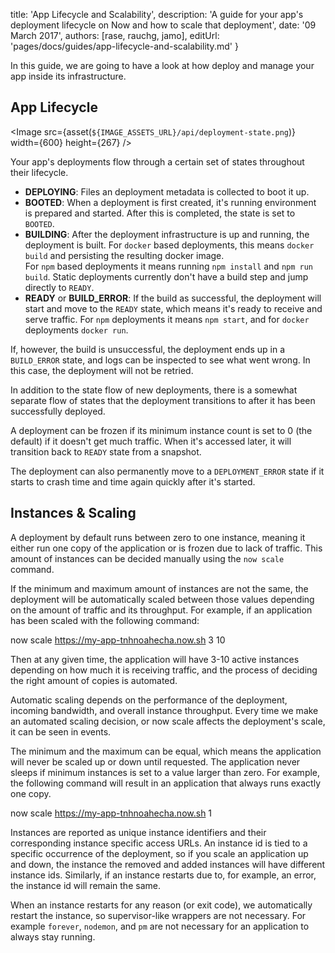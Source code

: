 

  title: 'App Lifecycle and Scalability',
  description: 'A guide for your app\'s deployment lifecycle on Now and how to scale that deployment',
  date: '09 March 2017',
  authors: [rase, rauchg, jamo],
  editUrl: 'pages/docs/guides/app-lifecycle-and-scalability.md'
}

In this guide, we are going to have a look at how <Now color="#000"/> deploy and manage your app inside its infrastructure.

## App Lifecycle

<Image
  src={asset(`${IMAGE_ASSETS_URL}/api/deployment-state.png`)}
  width={600}
  height={267}
/>

Your app's deployments flow through a certain set of states throughout their lifecycle.

* **DEPLOYING**: Files an deployment metadata is collected to boot it up.
* **BOOTED**: When a deployment is first created, it's running environment is prepared and started. After this is completed, the state is set to `BOOTED`.
* **BUILDING**: After the deployment infrastructure is up and running, the deployment is built. For `docker` based deployments, this means `docker build` and persisting the resulting docker image.<br/>
For `npm` based deployments it means running `npm install` and `npm run build`. Static deployments currently don't have a build step and jump directly to `READY`.
* **READY** or **BUILD_ERROR**: If the build as successful, the deployment will start and move to the `READY` state, which means it's ready to receive and serve traffic. For `npm` deployments it means `npm start`, and for `docker` deployments `docker run`.

If, however, the build is unsuccessful, the deployment ends up in a `BUILD_ERROR` state, and logs can be inspected to see what went wrong. In this case, the deployment will not be retried.

In addition to the state flow of new deployments, there is a somewhat separate flow of states that the deployment transitions to after it has been successfully deployed.

A deployment can be frozen if its minimum instance count is set to 0 (the default) if it doesn't get much traffic. When it's accessed later, it will transition back to `READY` state from a snapshot.

The deployment can also permanently move to a `DEPLOYMENT_ERROR` state if it starts to crash time and time again quickly after it's started.

## Instances & Scaling

A deployment by default runs between zero to one instance, meaning it either run one copy of the application or is frozen due to lack of traffic. This amount of instances can be decided manually using the `now scale` command.

If the minimum and maximum amount of instances are not the same, the deployment will be automatically scaled between those values depending on the amount of traffic and its throughput. For example, if an application has been scaled with the following command:

<TerminalInput>now scale https://my-app-tnhnoahecha.now.sh 3 10</TerminalInput>

Then at any given time, the application will have 3-10 active instances depending on how much it is receiving traffic, and the process of deciding the right amount of copies is automated.

Automatic scaling depends on the performance of the deployment, incoming bandwidth, and overall instance throughput. Every time we make an automated scaling decision, or now scale affects the deployment's scale, it can be seen in events.

The minimum and the maximum can be equal, which means the application will never be scaled up or down until requested. The application never sleeps if minimum instances is set to a value larger than zero. For example, the following command will result in an application that always runs exactly one copy.

<TerminalInput>now scale https://my-app-tnhnoahecha.now.sh 1</TerminalInput>

Instances are reported as unique instance identifiers and their corresponding instance specific access URLs. An instance id is tied to a specific occurrence of the deployment, so if you scale an application up and down, the instance the removed and added instances will have different instance ids. Similarly, if an instance restarts due to, for example, an error, the instance id will remain the same.

When an instance restarts for any reason (or exit code), we automatically restart the instance, so supervisor-like wrappers are not necessary. For example `forever`, `nodemon`, and `pm` are not necessary for an application to always stay running.

